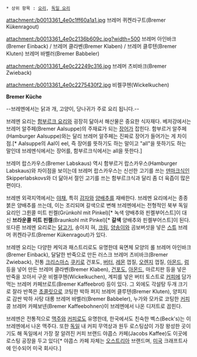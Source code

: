  * 상위 항목 : [[요리]], [[독일 요리]]

attachment:/b0013361_4e0c1ff60a1a1.jpg
브레머 퀴켄라구트(Bremer Kükenragout)

attachment:/b0013361_4e0c2136b609c.jpg?width=500
브레머 아인바크(Bremer Einback) / 브레머 클라벤(Bremer Klaben) / 브레머 클루텐(Bremer Kluten)
브레머 바벨러(Bremer Babbeler)

attachment:/b0013361_4e0c22249c316.jpg
브레머 츠비바크(Bremer Zwieback)

attachment:/b0013361_4e0c2275430f2.jpg
비켈쿠헨(Wickelkuchen)

'''Bremer Küche'''

--브레멘에서는 닭과 개, 고양이, 당나귀가 주로 요리 됩니다.--

브레멘 요리는 [[함부르크 요리]]와 굉장히 닮아서 해산물은 중요한 식자재다. 베저강에서는 브레머 알주페(Bremer Aalsuppe)의 주재료가 되는 [[장어]]가 잡힌다. 함부르거 알주페(Hamburger Aalsuppe)와는 달리 브레머 알주페는 진짜로 장어가 들어가는 게 차이점.[* Aalsuppe의 Aal이 eel, 즉 장어를 뜻하기도 하는 말이고  "all"을 뜻하기도 하는 말인데 브레멘식에서는 장어를, 함부르크식에서는 all을 뜻한다.]

브레머 랍스카우스(Bremer Labskaus) 역시 함부르거 랍스카우스(Hamburger Labskaus)와 차이점을 보이는데 브레머 랍스카우스는 신선한 고기를 쓰는 [[덴마크]]식인 Skipperlabskovs와 더 닮아서 절인 고기를 쓰는 함부르크식과 달리 좀 더 육즙이 많은 편이다.

브레멘 외곽지역에서는 [[야채]], 특히 [[감자]]와 [[양배추]]를 재배한다. 브레멘 요리에서는 종종 붉은 양배추를 쓰는데, 이는 조리되며 갈색으로 변해 브레멘에서는 전형적인 북부 독일 요리인 그륀콜 미트 핀켈(Grünkohl mit Pinkel)[* 녹색 양배추와 핀켈부어스트]이 대신 '''브라운콜 미트 핀켈'''(Braunkohl mit Pinkel)[* '''갈색''' 양배추와 핀켈부어스트]이 된다. 또다른 브레멘 요리로는 [[닭고기]], 송아지 혀, [[크림]], [[양송이]]와 곰보버섯을 넣은 [[스튜]] 브레머 퀴켄라구트(Bremer Kükenragout)가 있다. 

브레멘 요리는 다양한 케익과 패스트리로도 유명한데 육면체 모양의 롤 브레머 아인바크(Bremer Einback), 달달한 반죽으로 만든 러스크 브레머 츠비바크(Bremer Zwieback), 전통 [[크리스마스]] [[쿠키]]로 건포도, [[버터]], [[레몬]] 껍질, [[오렌지]] 껍질, [[아몬드]], [[럼]] 등을 넣어 만든 브레머 클라벤(Bremer Klaben), [[건포도]], [[아몬드]], 마르치판 등을 넣은 반죽을 꼬아서 구운 비켈쿠헨(Wickelkuchen), 계피를 넣은 버터 토스트로 [[커피]]에 담가먹는 브레머 카페브로트(Bremer Kaffeebrot) 등이 있다. 그 외에도 각설탕 두개 크기로 잘라 반쪽은 [[초콜릿]]으로 코팅한 박하 퍼지 브레머 클루텐(Bremer Kluten), 양피지로 감싼 박하 사탕 대롱 브레머 바벨러(Bremer Babbeler), 누가와 모카로 코팅한 [[커피]] 콩 브레머 카페보넨(Bremer Kaffeebohnen)이 브레멘에서 나온 디저트로 꼽힌다.

브레멘은 전통적으로 [[맥주]]와 [[커피]]로도 유명한데, 한국에서도 친숙한 벡스(Beck's)는 이 브레멘에서 나온 맥주다. 또한 [[독일]] 내 커피 무역상과 원두 로스팅샵이 가장 왕성한 곳이기도 해 독일에서 가장 잘 알려진 커피 브랜드 야콥스 카페(Jacobs Kaffee)도 이곳에 로스팅 공장을 두고 있다[* 야콥스 카페 자체는 [[오스트리아]] 브랜드며, [[미국]] 크래프트사에 인수되어 미국 회사다.]
